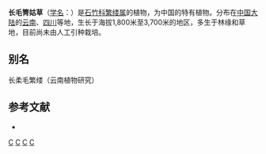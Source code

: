 {{Speciesbox
| taxon = Stellaria(植物) pilosa
| binomial_authority = Franch.
}}

'''长毛箐姑草'''（[[学名|学名]]：{{lang|la|''Stellaria pilosa''}}）是[[石竹科|石竹科]][[繁缕属|繁缕属]]的植物，为中国的特有植物。分布在[[中国大陆|中国大陆]]的[[云南|云南]]、[[四川|四川]]等地，生长于海拔1,800米至3,700米的地区，多生于林缘和草地，目前尚未由人工引种栽培。

== 别名 ==
长柔毛繁缕（云南植物研究）

== 参考文献 ==
<div class="references-small">
* {{cite web| url =http://www.bioinfo.cn/db05/KmzwSpecies.php?action=view&id=1489| title =长毛箐姑草| work =《中国高等植物数据库全库》| publisher =中国科学院微生物研究所| author =昆明植物研究所| accessdate =2009-02-22| deadurl =yes| archiveurl =https://web.archive.org/web/20160305000155/http://www.bioinfo.cn/db05/KmzwSpecies.php?action=view&id=1489| archivedate =2016-03-05}}
</div>

{{taxonbar}}

[[Category:繁缕属|C]]
[[Category:中国特有植物|C]]
[[Category:云南植物|C]]
[[Category:四川植物|C]]
